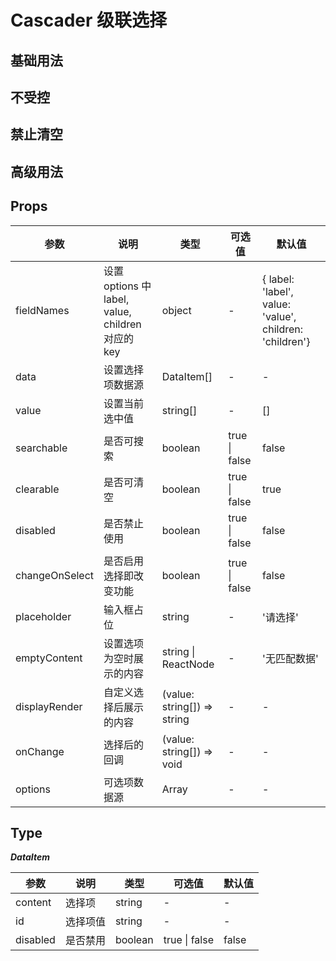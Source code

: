 # Cascader 级联选择

## 基础用法


<DemoBasic />

## 不受控


<DemoChange />

## 禁止清空


<DemoForbidclear />

## 高级用法


<DemoAdvanced />


## Props

| 参数                               | 说明                                              | 类型                        | 可选值        | 默认值                                                                                     |
| ---------------------------------- | ------------------------------------------------- | --------------------------- | ------------- | ------------------------------------------------------------------------------------------ |
| fieldNames                         | 设置 options 中 label, value, children 对应的 key | object                      | -             | { label: 'label', value: 'value', children: 'children'}<Badge type='feature' text='new' /> |
| data                               | 设置选择项数据源                                  | DataItem[]                  | -             | -                                                                                          |
| value                              | 设置当前选中值                                    | string[]                    | -             | []                                                                                         |
| searchable                         | 是否可搜索                                        | boolean                     | true \| false | false                                                                                      |
| clearable                          | 是否可清空                                        | boolean                     | true \| false | true                                                                                       |
| disabled                           | 是否禁止使用                                      | boolean                     | true \| false | false                                                                                      |
| changeOnSelect                     | 是否启用选择即改变功能                            | boolean                     | true \| false | false                                                                                      |
| placeholder                        | 输入框占位                                        | string                      | -             | '请选择'                                                                                   |
| emptyContent                       | 设置选项为空时展示的内容                          | string \| ReactNode         | -             | '无匹配数据'                                                                               |
| displayRender                      | 自定义选择后展示的内容                            | (value: string[]) => string | -             | -                                                                                          |
| onChange                           | 选择后的回调                                      | (value: string[]) => void   | -             | -                                                                                          |
| options<Badge text='deprecated' /> | 可选项数据源                                      | Array                       | -             | -                                                                                          |

## Type

**_DataItem_**

| 参数     | 说明     | 类型    | 可选值        | 默认值 |
| -------- | -------- | ------- | ------------- | ------ |
| content  | 选择项   | string  | -             | -      |
| id       | 选择项值 | string  | -             | -      |
| disabled | 是否禁用 | boolean | true \| false | false  |

